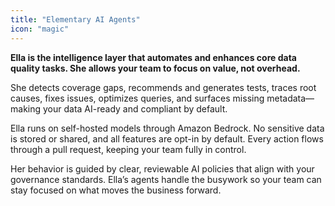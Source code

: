 ```yaml
---
title: "Elementary AI Agents"
icon: "magic"
---
```


**Ella is the intelligence layer that automates and enhances core data quality tasks. She allows your team to focus on value, not overhead.**

She detects coverage gaps, recommends and generates tests, traces root causes, fixes issues, optimizes queries, and surfaces missing metadata—making your data AI-ready and compliant by default.

Ella runs on self-hosted models through Amazon Bedrock. No sensitive data is stored or shared, and all features are opt-in by default. Every action flows through a pull request, keeping your team fully in control.

Her behavior is guided by clear, reviewable AI policies that align with your governance standards. Ella’s agents handle the busywork so your team can stay focused on what moves the business forward.


<CardGroup cols={3}>
  <Card title="Governance" icon="tags" href="/cloud/ai-agents/governance-agent" >
  </Card>
 <Card title="Triage & Resolution" icon="toolbox" href="/cloud/ai-agents/triage-resolution-agent" >
  </Card>
  <Card title="Test Recommendation" icon="vial-circle-check" href="/cloud/ai-agents/test-recommendation-agent" >
  </Card>
   <Card title="Catalog" icon="book-open" href="/cloud/ai-agents/catalog-agent" >
  </Card>
   <Card title="Performance & Cost" icon="comments-dollar" href="/cloud/ai-agents/performance-cost-agent" >
  </Card>
   <Card title="AI Privacy Policy" icon="user-lock" href="/cloud/general/ai-privacy-policy" >
  </Card>
</CardGroup>
